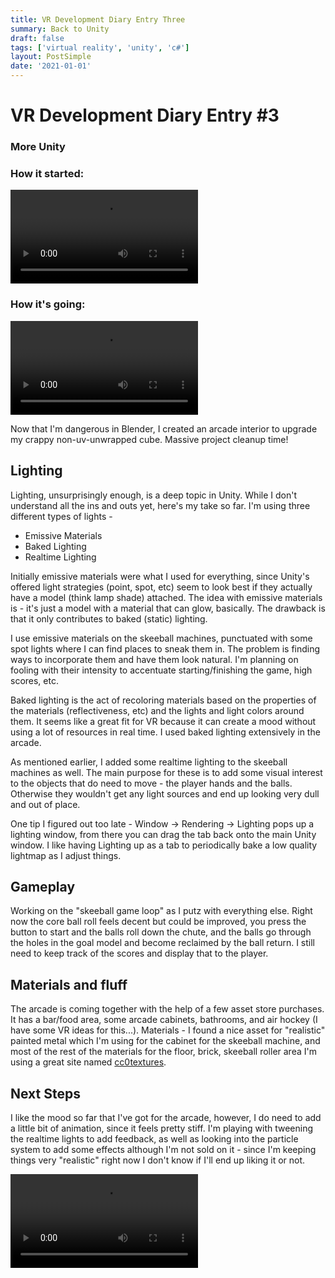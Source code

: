 ```yaml
---
title: VR Development Diary Entry Three
summary: Back to Unity
draft: false
tags: ['virtual reality', 'unity', 'c#']
layout: PostSimple
date: '2021-01-01'
---
```


# VR Development Diary Entry #3
### More Unity

### How it started:

<video controls>
    <source src="/static/videos/vr/old-whack-a-mole.mp4"/>
</video>

### How it's going:

<video controls>
    <source src="/static/videos/vr/kinetic-arcade.mp4"/>
</video>

Now that I'm dangerous in Blender, I created an arcade interior to upgrade my crappy non-uv-unwrapped cube. Massive project cleanup time!

## Lighting

Lighting, unsurprisingly enough, is a deep topic in Unity. While I don't understand all the ins and outs yet, here's my take so far.  I'm using three different types of lights -

* Emissive Materials
* Baked Lighting
* Realtime Lighting

Initially emissive materials were what I used for everything, since Unity's offered light strategies (point, spot, etc) seem to look best if they actually have a model (think lamp shade) attached. The idea with emissive materials is - it's just a model with a material that can glow, basically. The drawback is that it only contributes to baked (static) lighting.

I use emissive materials on the skeeball machines, punctuated with some spot lights where I can find places to sneak them in. The problem is finding ways to incorporate them and have them look natural. I'm planning on fooling with their intensity to accentuate starting/finishing the game, high scores, etc.

Baked lighting is the act of recoloring materials based on the properties of the materials (reflectiveness, etc) and the lights and light colors around them.  It seems like a great fit for VR because it can create a mood without using a lot of resources in real time. I used baked lighting extensively in the arcade.

As mentioned earlier, I added some realtime lighting to the skeeball machines as well. The main purpose for these is to add some visual interest to the objects that do need to move - the player hands and the balls. Otherwise they wouldn't get any light sources and end up looking very dull and out of place.

One tip I figured out too late - Window -> Rendering -> Lighting pops up a lighting window, from there you can drag the tab back onto the main Unity window.  I like having Lighting up as a tab to periodically bake a low quality lightmap as I adjust things.

## Gameplay

Working on the "skeeball game loop" as I putz with everything else.  Right now the core ball roll feels decent but could be improved, you press the button to start and the balls roll down the chute, and the balls go through the holes in the goal model and become reclaimed by the ball return. I still need to keep track of the scores and display that to the player.

## Materials and fluff

The arcade is coming together with the help of a few asset store purchases. It has a bar/food area, some arcade cabinets, bathrooms, and air hockey (I have some VR ideas for this...). Materials - I found a nice asset for "realistic" painted metal which I'm using for the cabinet for the skeeball machine, and most of the rest of the materials for the floor, brick, skeeball roller area I'm using a great site named [cc0textures](http://cc0textures.com).

## Next Steps

I like the mood so far that I've got for the arcade, however, I do need to add a little bit of animation, since it feels pretty stiff. I'm playing with tweening the realtime lights to add feedback, as well as looking into the particle system to add some effects although I'm not sold on it - since I'm keeping things very "realistic" right now I don't know if I'll end up liking it or not.

<video controls>
    <source src="/static/videos/vr/kinetic-arcade-particles.mp4"/>
</video>